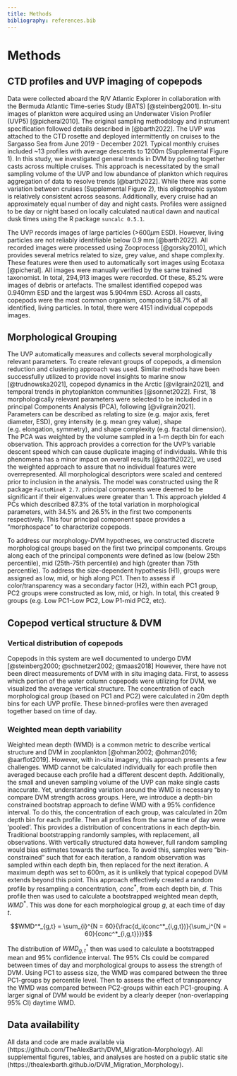 ```yaml
---
title: Methods
bibliography: references.bib
---
```


# Methods

## CTD profiles and UVP imaging of copepods

Data were collected aboard the R/V Atlantic Explorer in collaboration with the Bermuda Atlantic Time-series Study (BATS) [@steinberg2001]. In-situ images of plankton were acquired using an Underwater Vision Profiler (UVP5) [@picheral2010]. The original sampling methodology and instrument specification followed details described in [@barth2022]. The UVP was attached to the CTD rosette and deployed intermittently on cruises to the Sargasso Sea from June 2019 - December 2021. Typical monthly cruises included ~13 profiles with average descents to 1200m (Supplemental Figure 1). In this study, we investigated general trends in DVM by pooling together casts across multiple cruises. This approach is necessitated by the small sampling volume of the UVP and low abundance of plankton which requires aggregation of data to resolve trends [@barth2022]. While there was some variation between cruises (Supplemental Figure 2), this oligotrophic system is relatively consistent across seasons. Additionally, every cruise had an approximately equal number of day and night casts. Profiles were assigned to be day or night based on locally calculated nautical dawn and nautical dusk times using the R package `suncalc 0.5.1`.

The UVP records images of large particles (\>600$\mu$m ESD). However, living particles are not reliably identifiable below 0.9 mm [@barth2022]. All recorded images were processed using Zooprocess [@gorsky2010], which provides several metrics related to size, grey value, and shape complexity. These features were then used to automatically sort images using Ecotaxa [@picheral]. All images were manually verified by the same trained taxonomist. In total, 294,913 images were recorded. Of these, 85.2% were images of debris or artefacts. The smallest identified copepod was 0.940mm ESD and the largest was 5.904mm ESD. Across all casts, copepods were the most common organism, composing 58.7% of all identified, living particles. In total, there were 4151 individual copepods images.

## Morphological Grouping

The UVP automatically measures and collects several morphologically relevant parameters. To create relevant groups of copepods, a dimension reduction and clustering approach was used. Similar methods have been successfully utilized to provide novel insights to marine snow [@trudnowska2021], copepod dynamics in the Arctic [@vilgrain2021], and temporal trends in phytoplankton communities [@sonnet2022]. First, 18 morphologically relevant parameters were selected to be included in a principal Components Analysis (PCA), following [@vilgrain2021]. Parameters can be described as relating to size (e.g. major axis, feret diameter, ESD), grey intensity (e.g. mean grey value), shape (e.g. elongation, symmetry), and shape complexity (e.g. fractal dimension). The PCA was weighted by the volume sampled in a 1-m depth bin for each observation. This approach provides a correction for the UVP's variable descent speed which can cause duplicate imaging of individuals. While this phenomena has a minor impact on overall results [@barth2022], we used the weighted approach to assure that no individual features were overrepresented. All morphological descriptors were scaled and centered prior to inclusion in the analysis. The model was constructed using the R package `FactoMineR 2.7`. principal components were deemed to be significant if their eigenvalues were greater than 1. This approach yielded 4 PCs which described 87.3% of the total variation in morphological parameters, with 34.5% and 26.5% in the first two components respectively. This four principal component space provides a "morphospace" to characterize copepods.

To address our morphology-DVM hypotheses, we constructed discrete morphological groups based on the first two principal components. Groups along each of the principal components were defined as low (below 25th percentile), mid (25th-75th percentile) and high (greater than 75th percentile). To address the size-dependent hypothesis (H1), groups were assigned as low, mid, or high along PC1. Then to assess if color/transparency was a secondary factor (H2), within each PC1 group, PC2 groups were constructed as low, mid, or high. In total, this created 9 groups (e.g. Low PC1-Low PC2, Low P1-mid PC2, etc).

## Copepod vertical structure & DVM
### Vertical distribution of copepods

Copepods in this system are well documented to undergo DVM [@steinberg2000; @schnetzer2002; @maas2018] However, there have not been direct measurements of DVM with in situ imaging data. First, to assess which portion of the water column copepods were utilizing for DVM, we visualized the average vertical structure. The concentration of each morphological group (based on PC1 and PC2) were calculated in 20m depth bins for each UVP profile. These binned-profiles were then averaged together based on time of day.

### Weighted mean depth variability

Weighted mean depth (WMD) is a common metric to describe vertical structure and DVM in zooplankton [@ohman2002; @ohman2016; @aarflot2019]. However, with in-situ imagery, this approach presents a few challenges. WMD cannot be calculated individually for each profile then averaged because each profile had a different descent depth. Additionally, the small and uneven sampling volume of the UVP can make single casts inaccurate. Yet, understanding variation around the WMD is necessary to compare DVM strength across groups. Here, we introduce a depth-bin constrained bootstrap approach to define WMD with a 95% confidence interval. To do this, the concentration of each group, was calculated in 20m depth bin for each profile. Then all profiles from the same time of day were 'pooled'. This provides a distribution of concentrations in each depth-bin. Traditional bootstrapping randomly samples, with replacement, all observations. With vertically structured data however, full random sampling would bias estimates towards the surface. To avoid this, samples were "bin-constrained" such that for each iteration, a random observation was sampled within each depth bin, then replaced for the next iteration. A maximum depth was set to 600m, as it is unlikely that typical copepod DVM extends beyond this point. This approach effectively created a random profile by resampling a concentration, $conc^*$, from each depth bin, $d$. This profile then was used to calculate a bootstrapped weighted mean depth, $WMD^*$. This was done for each morphological group $g$, at each time of day $t$.

$$WMD^*_{g,t} = \sum_{i}^{N = 60}{\frac{d_i(conc^*_{i,g,t})}{\sum_i^{N = 60}{conc^*_{i,g,t}}}}$$

The distribution of $WMD^*_{g,t}$ then was used to calculate a bootstrapped mean and 95% confidence interval. The 95% CIs could be compared between times of day and morphological groups to assess the strength of DVM. Using PC1 to assess size, the WMD was compared between the three PC1-groups by percentile level. Then to assess the effect of transparency the WMD was compared between PC2-groups within each PC1-grouping. A larger signal of DVM would be evident by a clearly deeper (non-overlapping 95% CI) daytime WMD.

## Data availability

All data and code are made available via (https://github.com/TheAlexBarth/DVM_Migration-Morphology). All supplemental figures, tables, and analyses are hosted on a public static site (https://thealexbarth.github.io/DVM_Migration_Morphology).